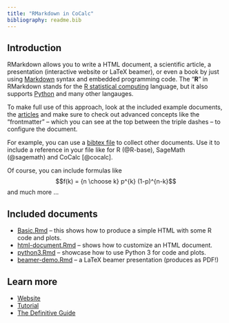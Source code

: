 ```yaml
---
title: "RMarkdown in CoCalc"
bibliography: readme.bib
---
```


## Introduction

RMarkdown allows you to write a HTML document, a scientific article, a presentation (interactive website or LaTeX beamer), or even a book by just using [Markdown](https://bookdown.org/yihui/rmarkdown/markdown-syntax.html) syntax and embedded programming code.
The "**R**" in RMarkdown stands for the [R statistical computing](https://www.R-project.org/) language,
but it also supports [Python](https://www.python.org) and many other langauges.

To make full use of this approach, look at the included example documents,
the [articles](./rticle) and make sure to check out advanced concepts like the "frontmatter" -- which you can see at the top between the triple dashes -- to configure the document.

For example, you can use a [bibtex file](readme.bib) to collect other documents.
Use it to include a reference in your file like for R (@R-base), SageMath (@sagemath) and CoCalc [@cocalc].

Of course, you can include formulas like $$f(k) = {n \choose k} p^{k} (1-p)^{n-k}$$ and much more ...

## Included documents

- [Basic.Rmd](basic.Rmd) -- this shows how to produce a simple HTML with some R code and plots.
- [html-document.Rmd](html-document.Rmd) -- shows how to customize an HTML document.
- [python3.Rmd](python3.Rmd) -- showcase how to use Python 3 for code and plots.
- [beamer-demo.Rmd](beamer-demo.Rmd) -- a LaTeX beamer presentation (produces as PDF!)

## Learn more

- [Website](https://rmarkdown.rstudio.com)
- [Tutorial](https://rmarkdown.rstudio.com/lesson-1.html)
- [The Definitive Guide](https://bookdown.org/yihui/rmarkdown/)
